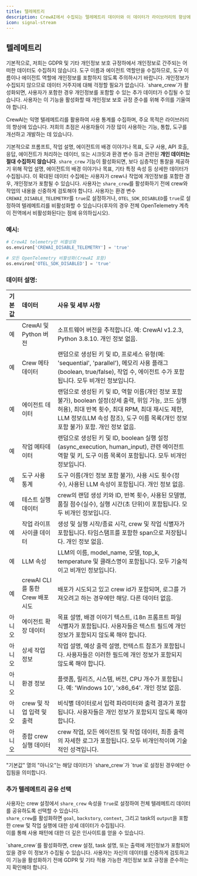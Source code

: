 ```yaml
---
title: 텔레메트리
description: CrewAI에서 수집되는 텔레메트리 데이터와 이 데이터가 라이브러리의 향상에 어떻게 기여하는지 이해합니다.
icon: signal-stream
---
```


## 텔레메트리

<Note>
    기본적으로, 저희는 GDPR 및 기타 개인정보 보호 규정하에서 개인정보로 간주되는 어떠한 데이터도 수집하지 않습니다.
    도구 이름과 에이전트 역할만을 수집하므로, 도구 이름이나 에이전트 역할에 개인정보를 포함하지 않도록 주의하시기 바랍니다.
	개인정보가 수집되지 않으므로 데이터 거주지에 대해 걱정할 필요가 없습니다.
	`share_crew`가 활성화되면, 사용자가 포함한 경우 개인정보를 포함할 수 있는 추가 데이터가 수집될 수 있습니다.
    사용자는 이 기능을 활성화할 때 개인정보 보호 규정 준수를 위해 주의를 기울여야 합니다.
</Note>

CrewAI는 익명 텔레메트리를 활용하여 사용 통계를 수집하며, 주요 목적은 라이브러리의 향상에 있습니다.
저희의 초점은 사용자들이 가장 많이 사용하는 기능, 통합, 도구를 개선하고 개발하는 데 있습니다.

기본적으로 프롬프트, 작업 설명, 에이전트의 배경 이야기나 목표, 도구 사용, API 호출, 응답, 에이전트가 처리하는 데이터, 또는 시크릿과 환경 변수 등과 관련된 **개인 데이터는 절대 수집하지 않습니다**.
`share_crew` 기능이 활성화되면, 보다 심층적인 통찰을 제공하기 위해 작업 설명, 에이전트의 배경 이야기나 목표, 기타 특정 속성 등 상세한 데이터가 수집됩니다.
이 확대된 데이터 수집에는 사용자가 crew나 작업에 개인정보를 포함한 경우, 개인정보가 포함될 수 있습니다.
사용자는 `share_crew`를 활성화하기 전에 crew와 작업의 내용을 신중하게 검토해야 합니다.
사용자는 환경 변수 `CREWAI_DISABLE_TELEMETRY`를 `true`로 설정하거나, `OTEL_SDK_DISABLED`를 `true`로 설정하여 텔레메트리를 비활성화할 수 있습니다(후자의 경우 전체 OpenTelemetry 계측이 전역에서 비활성화된다는 점에 유의하십시오).

### 예시:
```python
# CrewAI telemetry만 비활성화
os.environ['CREWAI_DISABLE_TELEMETRY'] = 'true'

# 모든 OpenTelemetry 비활성화(CrewAI 포함)
os.environ['OTEL_SDK_DISABLED'] = 'true'
```

### 데이터 설명:
| 기본값 | 데이터                                      | 사유 및 세부 사항                                                                                                       |
|:--------|:-------------------------------------------|:----------------------------------------------------------------------------------------------------------------------|
| 예      | CrewAI 및 Python 버전                      | 소프트웨어 버전을 추적합니다. 예: CrewAI v1.2.3, Python 3.8.10. 개인 정보 없음. |
| 예      | Crew 메타데이터                            | 랜덤으로 생성된 키 및 ID, 프로세스 유형(예: 'sequential', 'parallel'), 메모리 사용 플래그(boolean, true/false), 작업 수, 에이전트 수가 포함됩니다. 모두 비개인 정보입니다. |
| 예      | 에이전트 데이터                            | 랜덤으로 생성된 키 및 ID, 역할 이름(개인 정보 포함 불가), boolean 설정(상세 출력, 위임 가능, 코드 실행 허용), 최대 반복 횟수, 최대 RPM, 최대 재시도 제한, LLM 정보(LLM 속성 참조), 도구 이름 목록(개인 정보 포함 불가) 포함. 개인 정보 없음. |
| 예      | 작업 메타데이터                            | 랜덤으로 생성된 키 및 ID, boolean 실행 설정(async_execution, human_input), 관련 에이전트 역할 및 키, 도구 이름 목록이 포함됩니다. 모두 비개인 정보입니다. |
| 예      | 도구 사용 통계                             | 도구 이름(개인 정보 포함 불가), 사용 시도 횟수(정수), 사용된 LLM 속성이 포함됩니다. 개인 정보 없음. |
| 예      | 테스트 실행 데이터                         | crew의 랜덤 생성 키와 ID, 반복 횟수, 사용된 모델명, 품질 점수(실수), 실행 시간(초 단위)이 포함됩니다. 모두 비개인 정보입니다. |
| 예      | 작업 라이프사이클 데이터                   | 생성 및 실행 시작/종료 시각, crew 및 작업 식별자가 포함됩니다. 타임스탬프를 포함한 span으로 저장됩니다. 개인 정보 없음. |
| 예      | LLM 속성                                  | LLM의 이름, model_name, 모델, top_k, temperature 및 클래스명이 포함됩니다. 모두 기술적이고 비개인 정보입니다. |
| 예      | crewAI CLI를 통한 Crew 배포 시도           | 배포가 시도되고 있고 crew id가 포함되며, 로그를 가져오려고 하는 경우에만 해당. 다른 데이터 없음. |
| 아니오  | 에이전트 확장 데이터                      | 목표 설명, 배경 이야기 텍스트, i18n 프롬프트 파일 식별자가 포함됩니다. 사용자들은 텍스트 필드에 개인 정보가 포함되지 않도록 해야 합니다. |
| 아니오  | 상세 작업 정보                            | 작업 설명, 예상 출력 설명, 컨텍스트 참조가 포함됩니다. 사용자들은 이러한 필드에 개인 정보가 포함되지 않도록 해야 합니다. |
| 아니오  | 환경 정보                                 | 플랫폼, 릴리즈, 시스템, 버전, CPU 개수가 포함됩니다. 예: 'Windows 10', 'x86_64'. 개인 정보 없음. |
| 아니오  | crew 및 작업 입력 및 출력                  | 비식별 데이터로서 입력 파라미터와 출력 결과가 포함됩니다. 사용자들은 개인 정보가 포함되지 않도록 해야 합니다. |
| 아니오  | 종합 crew 실행 데이터                      | crew 작업, 모든 에이전트 및 작업 데이터, 최종 출력의 자세한 로그가 포함됩니다. 모두 비개인적이며 기술적인 성격입니다. |

<Note>
    "기본값" 열의 "아니오"는 해당 데이터가 `share_crew`가 `true`로 설정된 경우에만 수집됨을 의미합니다.
</Note>

### 추가 텔레메트리 공유 선택

사용자는 crew 설정에서 `share_crew` 속성을 `True`로 설정하여 전체 텔레메트리 데이터를 공유하도록 선택할 수 있습니다.  
`share_crew`를 활성화하면 `goal`, `backstory`, `context`, 그리고 task의 `output`을 포함한 crew 및 작업 실행에 대한 상세 데이터가 수집됩니다.  
이를 통해 사용 패턴에 대한 더 깊은 인사이트를 얻을 수 있습니다.

<Warning>
    `share_crew`를 활성화하면, crew 설정, task 설명, 또는 출력에 개인정보가 포함되어 있을 경우 이 정보가 수집될 수 있습니다.  
    사용자는 자신의 데이터를 신중하게 검토하고 이 기능을 활성화하기 전에 GDPR 및 기타 적용 가능한 개인정보 보호 규정을 준수하는지 확인해야 합니다.
</Warning>